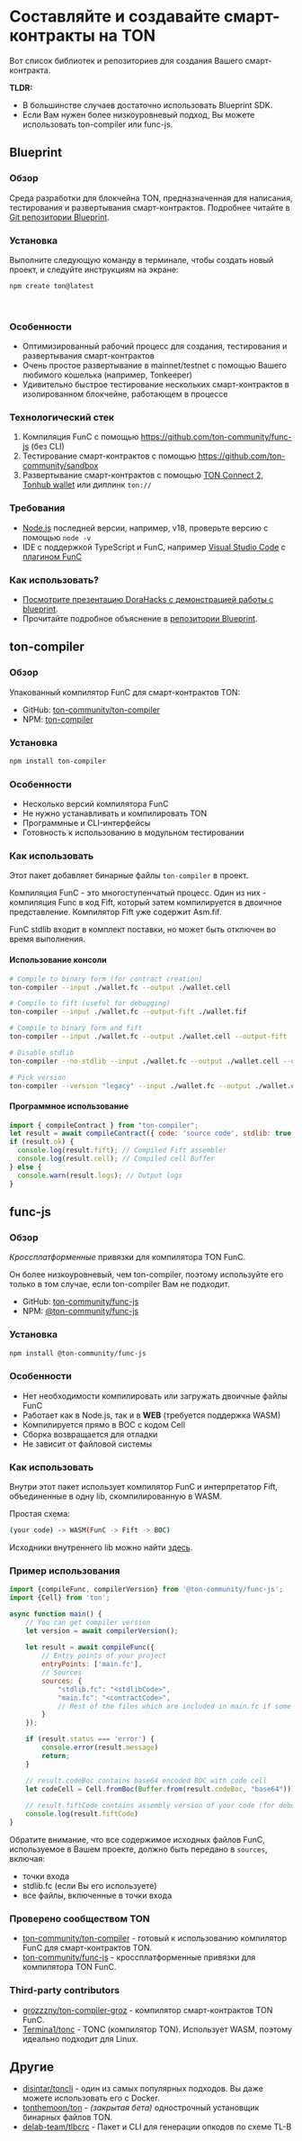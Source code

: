 
# Составляйте и создавайте смарт-контракты на TON

Вот список библиотек и репозиториев для создания Вашего смарт-контракта.

**TLDR:**

* В большинстве случаев достаточно использовать Blueprint SDK.
* Если Вам нужен более низкоуровневый подход, Вы можете использовать ton-compiler или func-js.

## Blueprint

### Обзор

Среда разработки для блокчейна TON, предназначенная для написания, тестирования и развертывания смарт-контрактов. Подробнее читайте в [Git репозитории Blueprint](https://github.com/ton-community/blueprint).

### Установка

Выполните следующую команду в терминале, чтобы создать новый проект, и следуйте инструкциям на экране:

```bash
npm create ton@latest
```

&nbsp;

### Особенности

* Оптимизированный рабочий процесс для создания, тестирования и развертывания смарт-контрактов
* Очень простое развертывание в mainnet/testnet с помощью Вашего любимого кошелька (например, Tonkeeper)
* Удивительно быстрое тестирование нескольких смарт-контрактов в изолированном блокчейне, работающем в процессе

### Технологический стек

1. Компиляция FunC с помощью https://github.com/ton-community/func-js (без CLI)
2. Тестирование смарт-контрактов с помощью https://github.com/ton-community/sandbox
3. Развертывание смарт-контрактов с помощью [TON Connect 2](https://github.com/ton-connect), [Tonhub wallet](https://tonhub.com/) или диплинк `ton://`

### Требования

* [Node.js](https://nodejs.org) последней версии, например, v18, проверьте версию с помощью `node -v`
* IDE с поддержкой TypeScript и FunC, например [Visual Studio Code](https://code.visualstudio.com/) с [плагином FunC](https://marketplace.visualstudio.com/items?itemName=tonwhales.func-vscode)

### Как использовать?

* [Посмотрите презентацию DoraHacks с демонстрацией работы с blueprint](https://www.youtube.com/watch?v=5ROXVM-Fojo).
* Прочитайте подробное объяснение в [репозитории Blueprint](https://github.com/ton-community/blueprint#create-a-new-project).

## ton-compiler

### Обзор

Упакованный компилятор FunC для смарт-контрактов TON:

* GitHub: [ton-community/ton-compiler](https://github.com/ton-community/ton-compiler)
* NPM: [ton-compiler](https://www.npmjs.com/package/ton-compiler)

### Установка

```bash npm2yarn
npm install ton-compiler
```

### Особенности

* Несколько версий компилятора FunC
* Не нужно устанавливать и компилировать TON
* Программные и CLI-интерфейсы
* Готовность к использованию в модульном тестировании

### Как использовать

Этот пакет добавляет бинарные файлы `ton-compiler` в проект.

Компиляция FunC - это многоступенчатый процесс. Один из них - компиляция Func в код Fift, который затем компилируется в двоичное представление. Компилятор Fift уже содержит Asm.fif.

FunC stdlib входит в комплект поставки, но может быть отключен во время выполнения.

#### Использование консоли

```bash
# Compile to binary form (for contract creation)
ton-compiler --input ./wallet.fc --output ./wallet.cell

# Compile to fift (useful for debugging)
ton-compiler --input ./wallet.fc --output-fift ./wallet.fif

# Compile to binary form and fift
ton-compiler --input ./wallet.fc --output ./wallet.cell --output-fift ./wallet.fif

# Disable stdlib
ton-compiler --no-stdlib --input ./wallet.fc --output ./wallet.cell --output-fift ./wallet.fif

# Pick version
ton-compiler --version "legacy" --input ./wallet.fc --output ./wallet.cell --output-fift ./wallet.fif
```

#### Программное использование

```javascript
import { compileContract } from "ton-compiler";
let result = await compileContract({ code: 'source code', stdlib: true, version: 'latest' });
if (result.ok) {
  console.log(result.fift); // Compiled Fift assembler
  console.log(result.cell); // Compiled cell Buffer
} else {
  console.warn(result.logs); // Output logs
}
```

## func-js

### Обзор

*Кроссплатформенные* привязки для компилятора TON FunC.

Он более низкоуровневый, чем ton-compiler, поэтому используйте его только в том случае, если ton-compiler Вам не подходит.

* GitHub: [ton-community/func-js](https://github.com/ton-community/func-js)
* NPM: [@ton-community/func-js](https://www.npmjs.com/package/@ton-community/func-js)

### Установка

```bash npm2yarn
npm install @ton-community/func-js
```

### Особенности

* Нет необходимости компилировать или загружать двоичные файлы FunC
* Работает как в Node.js, так и в **WEB** (требуется поддержка WASM)
* Компилируется прямо в BOC с кодом Cell
* Сборка возвращается для отладки
* Не зависит от файловой системы

### Как использовать

Внутри этот пакет использует компилятор FunC и интерпретатор Fift, объединенные в одну lib, скомпилированную в WASM.

Простая схема:

```bash
(your code) -> WASM(FunC -> Fift -> BOC)
```

Исходники внутреннего lib можно найти [здесь](https://github.com/ton-blockchain/ton/tree/testnet/crypto/funcfiftlib).

### Пример использования

```javascript
import {compileFunc, compilerVersion} from '@ton-community/func-js';
import {Cell} from 'ton';

async function main() {
    // You can get compiler version 
    let version = await compilerVersion();
    
    let result = await compileFunc({
        // Entry points of your project
        entryPoints: ['main.fc'],
        // Sources
        sources: {
            "stdlib.fc": "<stdlibCode>",
            "main.fc": "<contractCode>",
            // Rest of the files which are included in main.fc if some
        }
    });

    if (result.status === 'error') {
        console.error(result.message)
        return;
    }

    // result.codeBoc contains base64 encoded BOC with code cell 
    let codeCell = Cell.fromBoc(Buffer.from(result.codeBoc, "base64"))[0];
    
    // result.fiftCode contains assembly version of your code (for debug purposes)
    console.log(result.fiftCode)
}
```

Обратите внимание, что все содержимое исходных файлов FunC, используемое в Вашем проекте, должно быть передано в `sources`, включая:

* точки входа
* stdlib.fc (если Вы его используете)
* все файлы, включенные в точки входа

### Проверено сообществом TON

* [ton-community/ton-compiler](https://github.com/ton-community/ton-compiler) - готовый к использованию компилятор FunC для смарт-контрактов TON.
* [ton-community/func-js](https://github.com/ton-community/func-js) - кроссплатформенные привязки для компилятора TON FunC.

### Third-party contributors

* [grozzzny/ton-compiler-groz](https://github.com/grozzzny/ton-compiler-groz) - компилятор смарт-контрактов TON FunC.
* [Termina1/tonc](https://github.com/Termina1/tonc) - TONC (компилятор TON). Использует WASM, поэтому идеально подходит для Linux.

## Другие

* [disintar/toncli](https://github.com/disintar/toncli) - один из самых популярных подходов. Вы даже можете использовать его с Docker.
* [tonthemoon/ton](https://github.com/tonthemoon/ton) - *(закрытая бета)* однострочный установщик бинарных файлов TON.
* [delab-team/tlbcrc](https://github.com/delab-team/tlbcrc) - Пакет и CLI для генерации опкодов по схеме TL-B

<Feedback />
